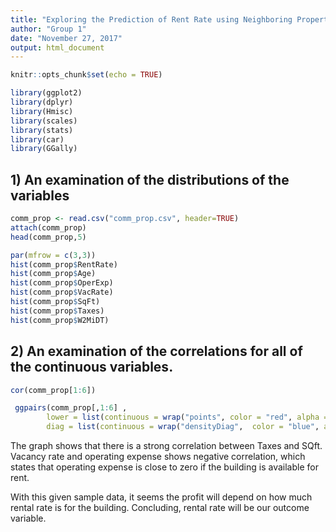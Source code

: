 ```yaml
---
title: "Exploring the Prediction of Rent Rate using Neighboring Properties Data"
author: "Group 1"
date: "November 27, 2017"
output: html_document
---
```


```r
knitr::opts_chunk$set(echo = TRUE)

library(ggplot2)
library(dplyr)
library(Hmisc)
library(scales)
library(stats)
library(car)
library(GGally)
```

## 1) An examination of the distributions of the variables

```r
comm_prop <- read.csv("comm_prop.csv", header=TRUE)
attach(comm_prop)
head(comm_prop,5)
```



```r
par(mfrow = c(3,3))
hist(comm_prop$RentRate)
hist(comm_prop$Age)
hist(comm_prop$OperExp)
hist(comm_prop$VacRate)
hist(comm_prop$SqFt)
hist(comm_prop$Taxes)
hist(comm_prop$W2MiDT)

```


## 2) An examination of the correlations for all of the continuous variables.

```r
cor(comm_prop[1:6])
```


```r
 ggpairs(comm_prop[,1:6] , 
        lower = list(continuous = wrap("points", color = "red", alpha = 0.5)), 
        diag = list(continuous = wrap("densityDiag",  color = "blue", alpha = 0.5)))
```

The graph shows that there is a strong correlation between Taxes and SQft. 
Vacancy rate and operating expense shows negative correlation, which states that operating expense is close to zero if the building is available for rent. 

With this given sample data, it seems the profit will depend on how much rental rate is for the building. 
Concluding, rental rate will be our outcome variable.
